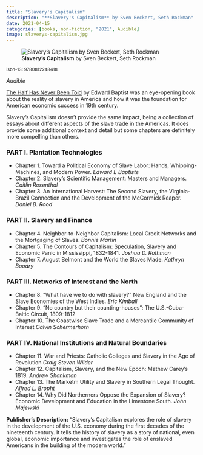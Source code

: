 ```yaml
---
title: "Slavery's Capitalism"
description: "**Slavery's Capitalism** by Sven Beckert, Seth Rockman"
date: 2021-04-15
categories: [books, non-fiction, "2021", Audible]
image: slaverys-capitalism.jpg
---
```

![**Slavery's Capitalism** by Sven Beckert, Seth Rockman](slaverys-capitalism.jpg){fig-align="left"}

<sup>isbn-13: 9780812248418</sup>

*Audible*

[The Half Has Never Been Told](../2019-04-08-the-half-has-never-been-told/index.qmd)
by Edward Baptist was an eye-opening book about the reality of slavery in America
and how it was the foundation for American economic success in 19th century.

Slavery's Capitalism doesn't provide the same impact, being a collection of essays
about different aspects of the slave trade in the Americas. It does provide some
additional context and detail but some chapters are definitely more compelling
than others.

### PART I. Plantation Technologies

- Chapter 1. Toward a Political Economy of Slave Labor: Hands, Whipping-Machines,
and Modern Power. *Edward E Baptiste*
- Chapter 2. Slavery's Scientific Management: Masters and Managers. *Caitlin Rosenthal*
- Chapter 3. An International Harvest: The Second Slavery, the Virginia-Brazil Connection
and the Development of the McCormick Reaper. *Daniel B. Rood*

### PART II. Slavery and Finance

- Chapter 4. Neighbor-to-Neighbor Capitalism: Local Credit Networks and the
Mortgaging of Slaves. *Bonnie Martin*
- Chapter 5. The Contours of Capitalism: Speculation, Slavery and Economic Panic
in Mississippi, 1832-1841. *Joshua D. Rothman*
- Chapter 7. August Belmont and the World the Slaves Made. *Kathryn Boodry*

### PART III. Networks of Interest and the North

- Chapter 8. "What have we to do with slavery?" New England and the Slave Economies
of the West Indies. *Eric Kimball*
- Chapter 9. "No country but their counting-houses": The U.S.-Cuba-Baltic Circuit, 1809-1812
- Chapter 10. The Coastwise Slave Trade and a Mercantile Community of Interest
*Calvin Schermerhorn*

### PART IV. National Institutions and Natural Boundaries

- Chapter 11. War and Priests: Catholic Colleges and Slavery in the Age of Revolution
*Craig Steven Wilder*
- Chapter 12. Capitalism, Slavery, and the New Epoch: Mathew Carey's 1819. *Andrew Shankman*
- Chapter 13. The Marketm Utility and Slavery in Southern Legal Thought. *Alfred L. Bropht*
- Chapter 14. Why Did Northerners Oppose the Expansion of Slavery? Economic Development
and Education in the Limestone South. *John Majewski*

**Publisher's Description:**
"Slavery's Capitalism explores the role of slavery in the development of the
U.S. economy during the first decades of the nineteenth century. It tells
the history of slavery as a story of national, even global, economic
importance and investigates the role of enslaved Americans in the building
of the modern world."